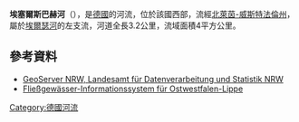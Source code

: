 {{Coord|52|12|7|N|8|36|28|E|display=title}}

'''埃塞爾斯巴赫河'''（{{lang-de|Eselsbach}}），是[[德國|德國]]的河流，位於該國西部，流經[[北萊茵-威斯特法倫州|北萊茵-威斯特法倫州]]，屬於[[埃爾瑟河|埃爾瑟河]]的左支流，河道全長3.2公里，流域面積4平方公里。

==參考資料==
* [http://www.geoserver.nrw.de/ GeoServer NRW, Landesamt für Datenverarbeitung und Statistik NRW]{{Wayback|url=http://www.geoserver.nrw.de/ |date=20161204115214 }}
* [http://www.fisdt.de/wrrl/page/Gewaesser/gewseite.php?fg=45122 Fließgewässer-Informationssystem für Ostwestfalen-Lippe] {{Wayback|url=http://www.fisdt.de/wrrl/page/Gewaesser/gewseite.php?fg=45122 |date=20160430035109 }}

{{Germany-geo-stub}}
[[Category:德國河流|Category:德國河流]]